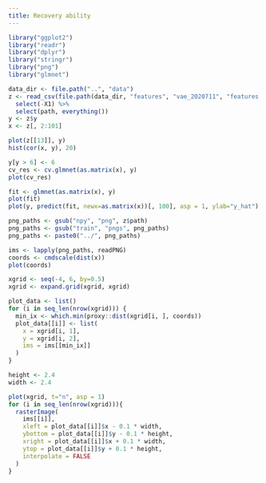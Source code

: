 ```yaml
---
title: Recovery ability
---
```


```r
library("ggplot2")
library("readr")
library("dplyr")
library("stringr")
library("png")
library("glmnet")
```


```r
data_dir <- file.path("..", "data")
z <- read_csv(file.path(data_dir, "features", "vae_2020711", "features.csv")) %>%
  select(-X1) %>%
  select(path, everything())
y <- z$y
x <- z[, 2:101]

plot(z[[13]], y)
hist(cor(x, y), 20)

y[y > 6] <- 6
cv_res <- cv.glmnet(as.matrix(x), y)
plot(cv_res)

fit <- glmnet(as.matrix(x), y)
plot(fit)
plot(y, predict(fit, newx=as.matrix(x))[, 100], asp = 1, ylab="y_hat")
```

```r
png_paths <- gsub("npy", "png", z$path)
png_paths <- gsub("train", "pngs", png_paths)
png_paths <- paste0("../", png_paths)

ims <- lapply(png_paths, readPNG)
coords <- cmdscale(dist(x))
plot(coords)
```


```r
xgrid <- seq(-4, 6, by=0.5)
xgrid <- expand.grid(xgrid, xgrid)

plot_data <- list()
for (i in seq_len(nrow(xgrid))) {
  min_ix <- which.min(proxy::dist(xgrid[i, ], coords))
  plot_data[[i]] <- list(
    x = xgrid[i, 1],
    y = xgrid[i, 2],
    ims = ims[[min_ix]]
  )
}

height <- 2.4
width <- 2.4

plot(xgrid, t="n", asp = 1)
for (i in seq_len(nrow(xgrid))){
  rasterImage(
    ims[[i]],
    xleft = plot_data[[i]]$x - 0.1 * width,
    ybottom = plot_data[[i]]$y - 0.1 * height,
    xright = plot_data[[i]]$x + 0.1 * width,
    ytop = plot_data[[i]]$y + 0.1 * height,
    interpolate = FALSE
  )
}

```
